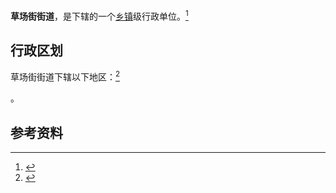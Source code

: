 {{中国乡级行政区|62/01/02/012/000}}

'''草场街街道'''，是{{PRC admin/fullname|62/01/02/012/000|3}}下辖的一个[[乡镇|乡镇]]级行政单位。<ref>{{PRC admin/ref sgc|{{PRC admin/parent|62/01/02/012/000}}}}</ref>

== 行政区划 ==

草场街街道下辖以下地区：<ref>{{PRC admin/ref sgc|62/01/02/012/000}}</ref>

{{PRC admin/children|62/01/02/012/000}}。

== 参考资料 ==

{{reflist}}

{{行政区划小作品}}
{{PRC admin/navcat|62/01/02/012/000}}